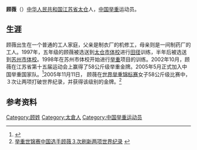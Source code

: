 '''顾薇'''（{{bd|1986年|4月25日|}}）[[中华人民共和国|中华人民共和国]][[江苏省|江苏省]][[太仓|太仓]]人，[[中国|中国]][[举重|举重]]运动员。

==生涯==
顾薇出生在一个普通的工人家庭，父亲是制衣厂的机修工，母亲则是一间制药厂的工人。1997年，五年级的顾薇被选送到[[太仓市体校|太仓市体校]]进行[[田径|田径]]训练，半年后被选送到[[苏州市体校|苏州市体校]]。1998年在苏州市体校开始进行[[举重|举重]]项目的训练。2002年10月，顾薇在江苏省第十五届运动会上赢得了58公斤级举重金牌。2005年5月正式加入中国举重国家队。<ref>{{Cite web |url=http://www.8dou.net/html/article_show_16608.shtml |title=世锦赛举重冠军顾薇 |access-date=2010-09-16 |archive-url=https://web.archive.org/web/20080725142236/http://www.8dou.net/html/article_show_16608.shtml |archive-date=2008-07-25 |dead-url=yes }}</ref>2005年11月11日， 顾薇在[[世界举重锦标赛|世界举重锦标赛]]女子58公斤级比赛中，３次让两项打破世界纪录，并获得该级别的金牌。<ref>[http://news.shangdu.com/category/10006/2005/11/12/2005-11-12_130265_10006.shtml 举重世锦赛中国选手顾薇３次刷新两项世界纪录 ] {{webarchive|url=https://web.archive.org/web/20160304132246/http://news.shangdu.com/category/10006/2005/11/12/2005-11-12_130265_10006.shtml |date=2016-03-04 }}</ref>

==参考资料==
{{reflist}}

{{DEFAULTSORT:G}}
[[Category:顾姓|Category:顾姓]]
[[Category:太倉人|Category:太倉人]]
[[Category:中国举重运动员|Category:中国举重运动员]]